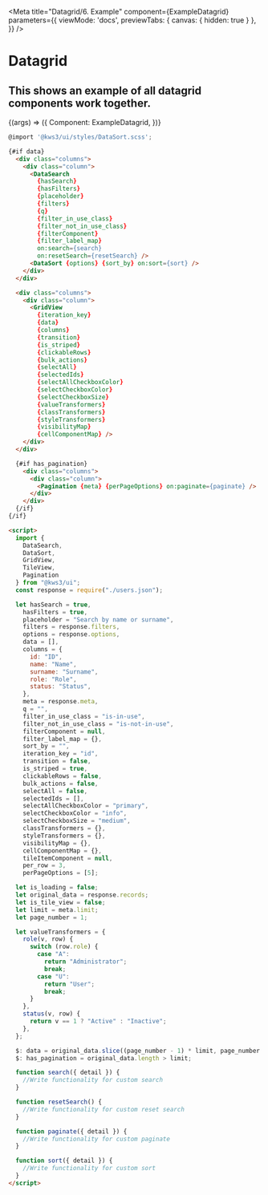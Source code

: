 
<Meta
  title="Datagrid/6. Example"
  component={ExampleDatagrid}
  parameters={{
    viewMode: 'docs',
    previewTabs: { 
      canvas: { hidden: true } 
     },
  }}
/>

# Datagrid
## This shows an example of all datagrid components work together.

<Canvas>
  <Story
  name="6. Example"
  args={{}}
  >
  {(args) => ({
    Component: ExampleDatagrid,
  })}
  </Story>
</Canvas>

```js
@import '@kws3/ui/styles/DataSort.scss';
```

```html
{#if data}
  <div class="columns">
    <div class="column">
      <DataSearch
        {hasSearch}
        {hasFilters}
        {placeholder}
        {filters}
        {q}
        {filter_in_use_class}
        {filter_not_in_use_class}
        {filterComponent}
        {filter_label_map}
        on:search={search}
        on:resetSearch={resetSearch} />
      <DataSort {options} {sort_by} on:sort={sort} />
    </div>
  </div>

  <div class="columns">
    <div class="column">      
      <GridView
        {iteration_key}
        {data}
        {columns}
        {transition}
        {is_striped}
        {clickableRows}
        {bulk_actions}
        {selectAll}
        {selectedIds}
        {selectAllCheckboxColor}
        {selectCheckboxColor}
        {selectCheckboxSize}
        {valueTransformers}
        {classTransformers}
        {styleTransformers}
        {visibilityMap}
        {cellComponentMap} />      
    </div>
  </div>

  {#if has_pagination}
    <div class="columns">
      <div class="column">
        <Pagination {meta} {perPageOptions} on:paginate={paginate} />
      </div>
    </div>
  {/if}
{/if}

<script>
  import {
    DataSearch,
    DataSort,
    GridView,
    TileView,
    Pagination
  } from "@kws3/ui";
  const response = require("./users.json");

  let hasSearch = true,
    hasFilters = true,
    placeholder = "Search by name or surname",
    filters = response.filters,
    options = response.options,
    data = [],
    columns = {
      id: "ID",
      name: "Name",
      surname: "Surname",
      role: "Role",
      status: "Status",
    },
    meta = response.meta,
    q = "",
    filter_in_use_class = "is-in-use",
    filter_not_in_use_class = "is-not-in-use",
    filterComponent = null,
    filter_label_map = {},
    sort_by = "",
    iteration_key = "id",
    transition = false,
    is_striped = true,
    clickableRows = false,
    bulk_actions = false,
    selectAll = false,
    selectedIds = [],
    selectAllCheckboxColor = "primary",
    selectCheckboxColor = "info",
    selectCheckboxSize = "medium",
    classTransformers = {},
    styleTransformers = {},
    visibilityMap = {},
    cellComponentMap = {},
    tileItemComponent = null,
    per_row = 3,
    perPageOptions = [5];

  let is_loading = false;
  let original_data = response.records;
  let is_tile_view = false;
  let limit = meta.limit;
  let page_number = 1;

  let valueTransformers = {
    role(v, row) {
      switch (row.role) {
        case "A":
          return "Administrator";
          break;
        case "U":
          return "User";
          break;
      }
    },
    status(v, row) {
      return v == 1 ? "Active" : "Inactive";
    },
  };

  $: data = original_data.slice((page_number - 1) * limit, page_number * limit);
  $: has_pagination = original_data.length > limit;

  function search({ detail }) {
    //Write functionality for custom search
  }

  function resetSearch() {
    //Write functionality for custom reset search
  }  

  function paginate({ detail }) {
    //Write functionality for custom paginate
  }

  function sort({ detail }) {
    //Write functionality for custom sort
  }
</script>

```